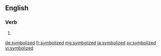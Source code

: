==English==

===Verb===
{{head|en}}

# {{en-past of|symbolize}}

[[de:symbolized]]
[[fr:symbolized]]
[[mg:symbolized]]
[[ja:symbolized]]
[[sv:symbolized]]
[[vi:symbolized]]